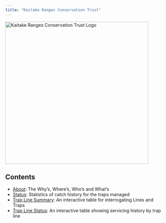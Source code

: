```yaml
---
title: "Kaitake Ranges Conservation Trust"
---
```


::: {.grid}

::: {.g-col-12 .g-col-lg-6}
<img src="KTrust.png" width="450px" class="rounded-image" alt="Kaitake Ranges Conservation Trust Logo" />
:::
  
::: {.g-col-12 .g-col-lg-6}

<h2 style="text-align:centre;">Contents</h2>
<ul type = "dot">
<li><a href="about.html">About</a>: The Why's, Where's, Who's and What's</li>
<li><a href="status.html">Status</a>: Statistics of catch history for the traps managed</li>
<li><a href="trapline.html">Trap Line Summary</a>: An interactive table for interrogating Lines and Traps</li>
<li><a href="trapstatus.html">Trap Line Status</a>: An interactive table showing servicing history by trap line</li>
</ul>

:::
  
::: 